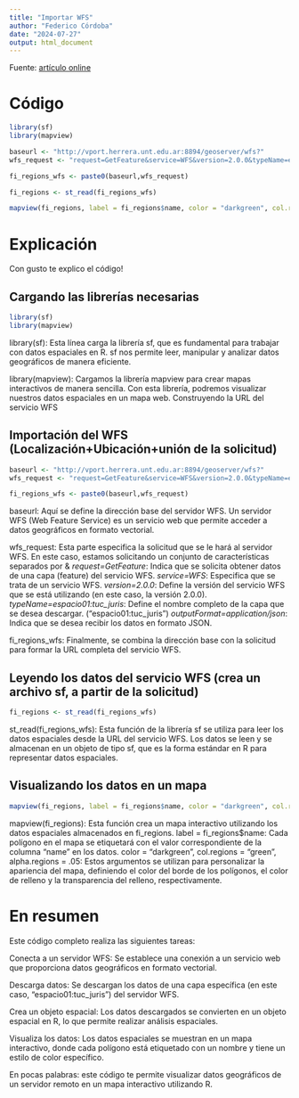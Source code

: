 ```yaml
---
title: "Importar WFS"
author: "Federico Córdoba"
date: "2024-07-27"
output: html_document
---
```


Fuente: [artículo online](https://twiav.nl/en/WFS_R.php)


# Código

```r
library(sf)
library(mapview)
```

```r
baseurl <- "http://vport.herrera.unt.edu.ar:8894/geoserver/wfs?"
wfs_request <- "request=GetFeature&service=WFS&version=2.0.0&typeName=espacio01:tuc_juris&outputFormat=application/json"

fi_regions_wfs <- paste0(baseurl,wfs_request)
```

```r
fi_regions <- st_read(fi_regions_wfs)
```
```r
mapview(fi_regions, label = fi_regions$name, color = "darkgreen", col.regions = "green", alpha.regions = .05)
```

# Explicación

Con gusto te explico el código!

## Cargando las librerías necesarias

```r
library(sf)
library(mapview)
```

library(sf): 
Esta línea carga la librería sf, que es fundamental para trabajar con datos espaciales en R. sf nos permite leer, manipular y analizar datos geográficos de manera eficiente.

library(mapview):
Cargamos la librería mapview para crear mapas interactivos de manera sencilla. Con esta librería, podremos visualizar nuestros datos espaciales en un mapa web.
Construyendo la URL del servicio WFS

## Importación del WFS (Localización+Ubicación+unión de la solicitud)

```r
baseurl <- "http://vport.herrera.unt.edu.ar:8894/geoserver/wfs?"
wfs_request <- "request=GetFeature&service=WFS&version=2.0.0&typeName=espacio01:tuc_juris&outputFormat=application/json"

fi_regions_wfs <- paste0(baseurl,wfs_request)
```

baseurl: 
Aquí se define la dirección base del servidor WFS. Un servidor WFS (Web Feature Service) es un servicio web que permite acceder a datos geográficos en formato vectorial.

wfs_request: 
Esta parte especifica la solicitud que se le hará al servidor WFS. 
En este caso, estamos solicitando un conjunto de características separados por & 
    *request=GetFeature*: Indica que se solicita obtener datos de una capa (feature) del servicio WFS.
    *service=WFS*: Especifica que se trata de un servicio WFS.
    *version=2.0.0*: Define la versión del servicio WFS que se está utilizando (en este caso, la versión 2.0.0).
    *typeName=espacio01:tuc_juris*: Define el nombre completo de la capa que se desea descargar. ("espacio01:tuc_juris")
    *outputFormat=application/json*: Indica que se desea recibir los datos en formato JSON.

fi_regions_wfs: 
Finalmente, se combina la dirección base con la solicitud para formar la URL completa del servicio WFS.

## Leyendo los datos del servicio WFS (crea un archivo sf, a partir de la solicitud)

```r
fi_regions <- st_read(fi_regions_wfs)
```

st_read(fi_regions_wfs): 
Esta función de la librería sf se utiliza para leer los datos espaciales desde la URL del servicio WFS. Los datos se leen y se almacenan en un objeto de tipo sf, que es la forma estándar en R para representar datos espaciales.

## Visualizando los datos en un mapa

```r
mapview(fi_regions, label = fi_regions$name, color = "darkgreen", col.regions = "green", alpha.regions = .05)
```

mapview(fi_regions): Esta función crea un mapa interactivo utilizando los datos espaciales almacenados en fi_regions.
label = fi_regions$name: Cada polígono en el mapa se etiquetará con el valor correspondiente de la columna "name" en los datos.
color = "darkgreen", col.regions = "green", alpha.regions = .05: Estos argumentos se utilizan para personalizar la apariencia del mapa, definiendo el color del borde de los polígonos, el color de relleno y la transparencia del relleno, respectivamente.



# En resumen

Este código completo realiza las siguientes tareas:

Conecta a un servidor WFS: Se establece una conexión a un servicio web que proporciona datos geográficos en formato vectorial.

Descarga datos: Se descargan los datos de una capa específica (en este caso, "espacio01:tuc_juris") del servidor WFS.

Crea un objeto espacial: Los datos descargados se convierten en un objeto espacial en R, lo que permite realizar análisis espaciales.

Visualiza los datos: Los datos espaciales se muestran en un mapa interactivo, donde cada polígono está etiquetado con un nombre y tiene un estilo de color específico.

En pocas palabras: este código te permite visualizar datos geográficos de un servidor remoto en un mapa interactivo utilizando R.






